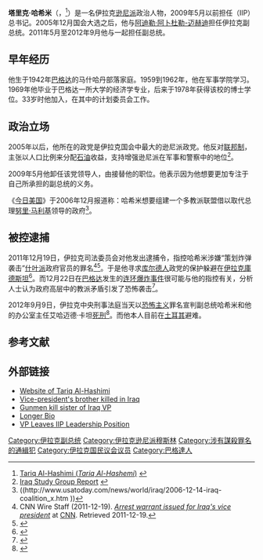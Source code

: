 {{Infobox President
| name=طارق الهاشمي
| image=Tariq Al Hashimi 2.jpg
| caption=2006年12月12日
| order=伊拉克第一副总统
| term_start=2011年5月31日
| term_end=2012年9月
| president=[[贾拉勒·塔拉巴尼|贾拉勒·塔拉巴尼]]
| predecessor=[[阿迪勒·阿卜杜勒-迈赫迪|阿迪勒·阿卜杜勒-迈赫迪]]
| successor=
| order2=伊拉克第二副总统
| term_start2=2006年4月22日
| term_end2=2011年5月31日
| president2=[[贾拉勒·塔拉巴尼|贾拉勒·塔拉巴尼]]
| predecessor2=[[加齐·亚瓦尔|加齐·亚瓦尔]]
| successor2={{le|霍扎伊|Khodair al-Khozaei}}
| birth_place         =[[巴格达|巴格达]]
| death_date          =
| death_place         =
| nationality         =[[伊拉克|伊拉克]]
| party               ={{le|伊拉克伊斯兰主义党|Iraqi Islamic Party}}
| former party        =
| relations           =
| children            =
| residence           =
| alma_mater          =
| occupation          =[[政治家|政治家]]
| profession          =
| religion            =[[逊尼派|逊尼派]]
| signature           =
| website             =
| footnotes           =
}}

'''塔里克·哈希米'''（{{lang-ar|'''طارق الهاشمي'''}}，{{bd|1942年||catIdx=}}<ref>[http://ww2.epic-usa.org/files/EPIC/IRAQ_Government.pdf Tariq Al-Hashimi (''Tariq Al-Hashemi'')] {{webarchive|url=https://web.archive.org/web/20090411085853/http://ww2.epic-usa.org/files/EPIC/IRAQ_Government.pdf |date=2009-04-11 }}</ref>）是一名伊拉克[[逊尼派|逊尼派]]政治人物，2009年5月以前担任{{le|伊拉克伊斯兰主义党|Iraqi Islamic Party}}（IIP）总书记。2005年12月国会大选之后，他与[[阿迪勒·阿卜杜勒-迈赫迪|阿迪勒·阿卜杜勒-迈赫迪]]担任伊拉克副总统。2011年5月至2012年9月他与{{le|霍扎伊|Khodair al-Khozaei}}一起担任副总统。

==早年经历==
他生于1942年[[巴格达|巴格达]]的马什哈丹部落家庭。1959到1962年，他在军事学院学习。1969年他毕业于巴格达一所大学的经济学专业，后来于1978年获得该校的博士学位。33岁时他加入{{le|伊拉克伊斯兰主义党|Iraqi Islamic Party}}，在其中的计划委员会工作。

==政治立场==
2005年以后，他所在的政党是伊拉克国会中最大的逊尼派政党。他反对[[联邦制|联邦制]]，主张以人口比例来分配[[石油|石油]]收益，支持增强逊尼派在军事和警察中的地位<ref>[http://www.usip.org/isg/iraq_study_group_report/report/1206/index.html  Iraq Study Group Report] {{webarchive|url=https://web.archive.org/web/20090615040856/http://www.usip.org/isg/iraq_study_group_report/report/1206/index.html |date=2009-06-15 }}</ref>。

2009年5月他卸任该党领导人，由{{le|奥萨马·阿尔·提克里蒂|Osama al Tikriti}}接替他的职位。他表示因为他想要更加专注于自己所承担的副总统的义务。

《[[今日美国|今日美国]]》于2006年12月报道称：哈希米想要组建一个多教派联盟借以取代总理[[努里·马利基|努里·马利基]]领导的政府<ref>((http://www.usatoday.com/news/world/iraq/2006-12-14-iraq-coalition_x.htm {{Wayback|url=http://www.usatoday.com/news/world/iraq/2006-12-14-iraq-coalition_x.htm |date=20110903150800 }}))</ref>。

==被控逮捕==
2011年12月19日，伊拉克司法委员会对他发出逮捕令，指控哈希米涉嫌“策划炸弹袭击”[[什叶派|什叶派]]政府官员的罪名<ref>CNN Wire Staff (2011-12-19). ''[http://www.cnn.com/2011/12/19/world/meast/iraq-vp-arrest/index.html?hpt=hp_t2 Arrest warrant issued for Iraq's vice president] {{Wayback|url=http://www.cnn.com/2011/12/19/world/meast/iraq-vp-arrest/index.html?hpt=hp_t2 |date=20141006204345 }}'' at [[CNN|CNN]]. Retrieved 2011-12-19.</ref><ref>{{Cite web |url=http://www.abc.net.au/am/content/2011/s3395237.htm |title=存档副本 |accessdate=2011-12-25 |archive-date=2014-08-26 |archive-url=https://web.archive.org/web/20140826123704/http://www.abc.net.au/am/content/2011/s3395237.htm |dead-url=no }}</ref>。于是他寻求[[库尔德人|库尔德人]]政党的保护躲避在[[伊拉克庫德斯坦|伊拉克庫德斯坦]]<ref>{{Cite web |url=http://www.npr.org/templates/story/story.php?storyId=144024396 |title=存档副本 |access-date=2011-12-25 |archive-date=2011-12-22 |archive-url=https://web.archive.org/web/20111222171031/http://www.npr.org/templates/story/story.php?storyId=144024396 |dead-url=no }}</ref>。而12月22日在[[巴格达|巴格达]]发生的[[2011年12月22日巴格达连环爆炸案|连环爆炸事件]]很可能与他的指控有关，分析人士认为政府高层中的教派矛盾引发了恐怖袭击<ref>{{Cite web |url=https://twitter.com/#!/arwaCNN/status/149780224287051776 |title=存档副本 |accessdate=2011-12-25 |archive-date=2016-11-03 |archive-url=https://web.archive.org/web/20161103181657/https://twitter.com/notch/status/192755231275229185#!/arwaCNN/status/149780224287051776 |dead-url=no }}</ref>。

2012年9月9日，伊拉克中央刑事法庭当天以[[恐怖主义|恐怖主义]]罪名宣判副总统哈希米和他的办公室主任艾哈迈德·卡坦[[死刑|死刑]]<ref>{{cite web |url=http://www.chinanews.com/gj/2012/09-09/4169863.shtml |language= |title=伊拉克副总统哈希米被以恐怖主义罪名判死刑 |publisher=新华网 |date=2012年9月9日 |accessdate= |archive-date=2019年6月10日 |archive-url=https://web.archive.org/web/20190610150859/http://www.chinanews.com/gj/2012/09-09/4169863.shtml |dead-url=no }}</ref>。而他本人目前在[[土耳其|土耳其]]避难。

==参考文献==
{{Reflist}}

==外部链接==
*[http://alhashimi.org Website of Tariq Al-Hashimi] {{Wayback|url=http://alhashimi.org/ |date=20201123184332 }}
*[https://web.archive.org/web/20061013191718/http://english.aljazeera.net/NR/exeres/8DE6C385-DCE8-47E4-9C66-DD1A847B823F.htm Vice-president's brother killed in Iraq]
*[http://edition.cnn.com/2006/WORLD/meast/04/27/iraq.main/index.html  Gunmen kill sister of Iraq VP] {{Wayback|url=http://edition.cnn.com/2006/WORLD/meast/04/27/iraq.main/index.html |date=20200924213720 }}
*[https://web.archive.org/web/20060815210023/http://dev.epic-usa.org/files/EPIC/IRAQ_Government.pdf Longer Bio]
*[https://web.archive.org/web/20110713054405/http://www.iraqslogger.com/index.php/post/7695/VP_Al-Hashimi_Leaves_IIP_Leadership_Position VP Leaves IIP Leadership Position]

{{DEFAULTSORT:Al-Hashimi, Tariq}}
[[Category:伊拉克副总统|Category:伊拉克副总统]]
[[Category:伊拉克逊尼派穆斯林|Category:伊拉克逊尼派穆斯林]]
[[Category:涉有謀殺罪名的通緝犯|Category:涉有謀殺罪名的通緝犯]]
[[Category:伊拉克国民议会议员|Category:伊拉克国民议会议员]]
[[Category:巴格達人|Category:巴格達人]]